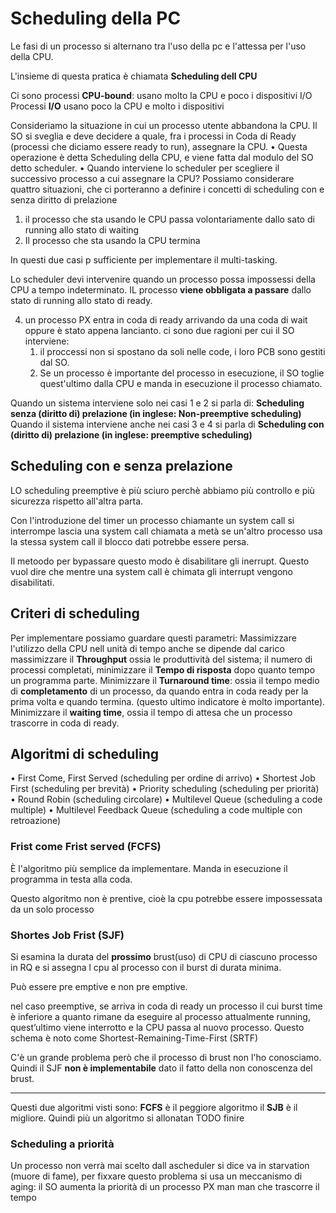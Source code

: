 # Scheduling della PC

Le fasi di un processo si alternano tra l'uso della pc e l'attessa per l'uso della CPU.

L'insieme di questa pratica è chiamata **Scheduling dell CPU**

Ci sono processi **CPU-bound**: usano molto la CPU e poco i dispositivi I/O
Processi **I/O** usano poco la CPU e molto i dispositivi

Consideriamo la situazione in cui un processo utente
abbandona la CPU. Il SO si sveglia e deve decidere a
quale, fra i processi in Coda di Ready (processi che
diciamo essere ready to run), assegnare la CPU.
• Questa operazione è detta Scheduling della CPU, e viene
fatta dal modulo del SO detto scheduler.
• Quando interviene lo scheduler per scegliere il successivo
processo a cui assegnare la CPU? Possiamo considerare
quattro situazioni, che ci porteranno a definire i concetti di
scheduling con e senza diritto di prelazione

1. il processo che sta usando le CPU passa volontariamente dallo sato di running allo stato di waiting
2. Il processo che sta usando la CPU termina

In questi due casi p sufficiente per implementare il multi-tasking.

Lo scheduler devi intervenire quando un processo possa impossessi della CPU a tempo indeterminato. IL processo **viene obbligata a passare** dallo stato di running allo stato di ready.

4. un processo PX entra in coda di ready arrivando da una coda di wait oppure è stato appena lancianto. ci sono due ragioni per cui il SO interviene:
   1. il proccessi non si spostano da soli nelle code, i loro PCB sono gestiti dal SO.
   2. Se un processo è importante del processo in esecuzione, il SO toglie quest'ultimo dalla CPU e manda in esecuzione il processo chiamato.

Quando un sistema interviene solo nei casi 1 e 2 si parla di:
**Scheduling senza (diritto di) prelazione (in inglese: Non-preemptive scheduling)**
Quando il sistema interviene anche nei casi 3 e 4 si parla di
**Scheduling con (diritto di) prelazione (in inglese: preemptive scheduling)**

## Scheduling con e senza prelazione

LO scheduling preemptive è più sciuro perchè abbiamo più controllo e più sicurezza rispetto all'altra parta.

Con l'introduzione del timer un processo chiamante un system call si interrompe lascia una system call chiamata a metà se un'altro processo usa la stessa system call il blocco dati potrebbe essere persa.

Il metoodo per bypassare questo modo è disabilitare gli inerrupt. Questo vuol dire che mentre una system call è chimata gli interrupt vengono disabilitati.

## Criteri di scheduling

Per implementare possiamo guardare questi parametri:
Massimizzare l'utilizzo della CPU nell unità di tempo anche se dipende dal carico massimizzare il **Throughput** ossia le produttività del sistema; il numero di processi completati, minimizzare il **Tempo di risposta** dopo quanto tempo un programma parte. Minimizzare il **Turnaround time**: ossia il tempo medio di **completamento** di un processo, da quando entra in coda ready per la prima volta e quando termina. (questo ultimo indicatore è molto importante). Minimizzare il **waiting time**, ossia il tempo di attesa che un processo trascorre in coda di ready.

## Algoritmi di scheduling

• First Come, First Served (scheduling per ordine di arrivo)
• Shortest Job First (scheduling per brevità)
• Priority scheduling (scheduling per priorità)
• Round Robin (scheduling circolare)
• Multilevel Queue (scheduling a code multiple)
• Multilevel Feedback Queue (scheduling a code multiple con retroazione)

### Frist come Frist served (FCFS)

È l'algoritmo più semplice da implementare. Manda in esecuzione il programma in testa alla coda.

Questo algoritmo non è prentive, cioè la cpu potrebbe essere impossessata da un solo processo

### Shortes Job Frist (SJF)

Si esamina la durata del **prossimo** brust(uso) di CPU di ciascuno processo in RQ e si assegna l cpu al processo con il burst di durata minima.

Può essere pre emptive e non pre emptive.

nel caso preemptive, se arriva in coda di ready un processo il cui burst time è inferiore a quanto rimane da eseguire al processo attualmente running, quest’ultimo viene interrotto e la CPU passa al nuovo processo. Questo schema è noto come Shortest-Remaining-Time-First (SRTF)

C'è un grande problema però che il processo di brust non l'ho conosciamo. Quindi il SJF **non è implementabile** dato il fatto della non conoscenza del brust.

---

Questi due algoritmi visti sono: **FCFS** è il peggiore algoritmo il **SJB** è il migliore. Quindi più un algoritmo si allonatan 
TODO finire

### Scheduling a priorità

Un processo non verrà mai scelto dall ascheduler si dice va in starvation (muore di fame), per fixxare questo problema si usa un meccanismo di aging: il SO aumenta la priorità di un processo PX man man che trascorre il tempo
